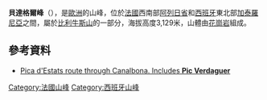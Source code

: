 {{Coord|42|40|5|N|1|23|48|E|display=title}}

'''貝達格爾峰'''（{{lang-es|Pico Verdaguer}}），是[[歐洲|歐洲]]的山峰，位於[[法國|法國]]西南部[[阿列日省|阿列日省]]和[[西班牙|西班牙]]東北部[[加泰羅尼亞|加泰羅尼亞]]之間，屬於[[比利牛斯山|比利牛斯山]]的一部分，海拔高度3,129米，山體由[[花崗岩|花崗岩]]組成。

==參考資料==
* [https://web.archive.org/web/20110202151842/http://www.feec.org/Publicacions/fitxes_vertex/fitxa.php/51/ Pica d'Estats route through Canalbona. Includes '''Pic Verdaguer''']

{{France-geo-stub}}
{{Spain-geo-stub}}
[[Category:法國山峰|Category:法國山峰]]
[[Category:西班牙山峰|Category:西班牙山峰]]